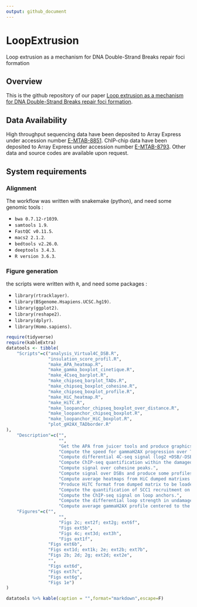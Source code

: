 ```yaml
---
output: github_document
---
```


# LoopExtrusion
Loop extrusion as a mechanism for DNA Double-Strand Breaks repair foci formation

## Overview

This is the github repository of our paper [Loop extrusion as a mechanism for DNA Double-Strand Breaks repair foci formation](https://www.biorxiv.org/content/10.1101/2020.02.12.945311v1).

## Data Availability

High throughput sequencing data have been deposited to Array Express under accession number [E-MTAB-8851](https://www.ebi.ac.uk/arrayexpress/experiments/E-MTAB-8851/). ChIP-chip data have been deposited to Array Express under accession number [E-MTAB-8793](https://www.ebi.ac.uk/arrayexpress/experiments/E-MTAB-8793/). Other data and source codes are available upon request.

## System requirements

### Alignment

The workflow was written with snakemake (python), and need some genomic tools : 

* `bwa 0.7.12-r1039`.
* `samtools 1.9`.
* `FastQC v0.11.5`.
* `macs2 2.1.2`.
* `bedtools v2.26.0`.
* `deeptools 3.4.3`.
* `R version 3.6.3`.

### Figure generation

the scripts were written with `R`, and need some packages : 

* `library(rtracklayer)`.
* `library(BSgenome.Hsapiens.UCSC.hg19)`.
* `library(ggplot2)`.
* `library(reshape2)`.
* `library(dplyr)`.
* `library(Homo.sapiens)`.


```r
require(tidyverse)
require(kableExtra)
datatools <- tibble(
    "Scripts"=c("analysis_Virtual4C_DSB.R",                       
                "insulation_score_profil.R",    
                "make_APA_heatmap.R",
                "make_gamma_boxplot_cinetique.R",
                "make_4Cseq_barplot.R",                           
                "make_chipseq_barplot_TADs.R",                    
                "make_chipseq_boxplot_cohesine.R",                
                "make_chipseq_boxplot_profile.R",                 
                "make_HiC_heatmap.R",                             
                "make_HiTC.R",                                    
                "make_loopanchor_chipseq_boxplot_over_distance.R",
                "make_loopanchor_chipseq_boxplot.R",              
                "make_loopanchor_HiC_boxplot.R",                  
                "plot_gH2AX_TADborder.R"
),
    "Description"=c("",
                    "",
                    "Get the APA from juicer tools and produce graphics with ggplot2.",
                    "Compute the speed for gammaH2AX progression over TAds and show distance distribution over time.",
                    "Compute differential 4C-seq signal (log2 +DSB/-DSB) on 1mb around DSBs viewpoints.",
                    "Compute ChIP-seq quantification within the damaged TAD and neighboring TADs.",
                    "Compute signal over cohesine peaks.",
                    "Compute signal over DSBs and produce some profiles/boxplots.",
                    "Compute average heatmaps from HiC dumped matrixes (juicer) and HiTC.",
                    "Produce HiTC format from dumped matrix to be loaded in R.",
                    "Compute the quantification of SCC1 recruitment on loop anchors at different distances from DSBs.",
                    "Compute the ChIP-seq signal on loop anchors.",
                    "Compute the differential loop strength in undamaged or damaged TADs",
                    "Compute average gammaH2AX profile centered to the closest TAD border to the DSBs."),
    "Figures"=c("",
                    "",
                    "Figs 2c; ext2f; ext2g; ext6f",
                    "Figs ext5b",
                    "Figs 4c; ext3d; ext3h",
                    "Figs ext1f",
                "Figs ext6b",
                "Figs ext1d; ext1k; 2e; ext2b; ext7b",
                "Figs 2b; 2d; 2g; ext2d; ext2e",
                "",
                "Figs ext6d",
                "Figs ext7c",
                "Figs ext6g",
                "Figs 1e")
)

```

```r
datatools %>% kable(caption = "",format="markdown",escape=F) 
```


